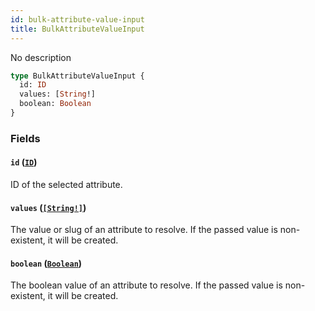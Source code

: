 ```yaml
---
id: bulk-attribute-value-input
title: BulkAttributeValueInput
---
```


No description

```graphql
type BulkAttributeValueInput {
  id: ID
  values: [String!]
  boolean: Boolean
}
```

### Fields

#### `id` ([`ID`](/developer/api-reference/scalars/id))

ID of the selected attribute.

#### `values` ([`[String!]`](/developer/api-reference/scalars/string))

The value or slug of an attribute to resolve. If the passed value is non-existent, it will be created.

#### `boolean` ([`Boolean`](/developer/api-reference/scalars/boolean))

The boolean value of an attribute to resolve. If the passed value is non-existent, it will be created.
